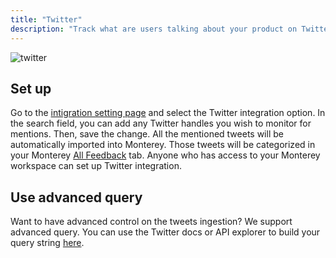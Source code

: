 ```yaml
---
title: "Twitter"
description: "Track what are users talking about your product on Twitter"
---
```

![twitter](/images/twitter.png)

## Set up

Go to the [intigration setting page](../https://app.monterey.ai/w/cl5b6pdc45011ebfde64e4qkf/settings/integrations/) and select the Twitter integration option. In the search field, you can add any Twitter handles you wish to monitor for mentions. Then, save the change. All the mentioned tweets will be automatically imported into Monterey. Those tweets will be categorized in your Monterey [All Feedback](https://app.monterey.ai/w/cl5b6pdc45011ebfde64e4qkf/feedback) tab. 
Anyone who has access to your Monterey workspace can set up Twitter integration. 


## Use advanced query

Want to have advanced control on the tweets ingestion? We support advanced query. You can use the Twitter docs or API explorer to build your query string [here](../https://developer.twitter.com/en/docs/twitter-api/tweets/search/integrate/build-a-query).
